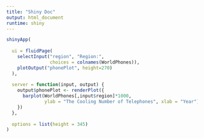 ```yaml
---
title: "Shiny Doc"
output: html_document
runtime: shiny
---
```


```r
shinyApp(
  
  ui = fluidPage(
    selectInput("region", "Region:", 
                choices = colnames(WorldPhones)),
    plotOutput("phonePlot", height=270)
  ),
  
  server = function(input, output) {
    output$phonePlot <- renderPlot({
      barplot(WorldPhones[,input$region]*1000, 
              ylab = "The Cooling Number of Telephones", xlab = "Year")
    })
  },
  
  options = list(height = 345)
)
```